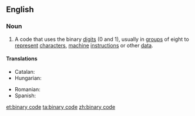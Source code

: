 ==English==

===Noun===
{{en-noun|sg=[[binary]] [[code]]|-}}

# {{computing}} A code that uses the binary [[digit]]s (0 and 1), usually in [[group]]s of eight to [[represent]] [[character]]s, [[machine]] [[instruction]]s or other [[data]].

====Translations====
{{trans-top|code that uses binary digits}}
* Catalan: {{t|ca|codi binari|m}}
* Hungarian: {{t|hu|bináris kód}}
{{trans-mid}}
* Romanian: {{t|ro|cod binar|n}}
* Spanish: {{t|es|código binario|m}}
{{trans-bottom}}

[[et:binary code]]
[[ta:binary code]]
[[zh:binary code]]